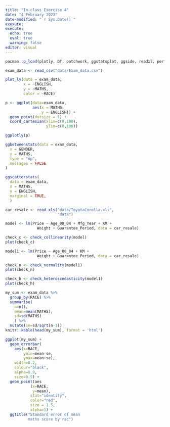 ```yaml
---
title: "In-class Exercise 4"
date: "4 February 2023"
date-modified: "`r Sys.Date()`"
exexute:
execute: 
  echo: true
  eval: true
  warning: false
editor: visual
---
```


```r
pacman::p_load(plotly, DT, patchwork, ggstatsplot, ggside, readxl, performance, parameters, see, tidyverse)
```

```r
exam_data <- read_csv("data/Exam_data.csv")
```

```r
plot_ly(data = exam_data,
        x = ~ENGLISH,
        y = ~MATHS,
        color = ~RACE)
```

```r
p <- ggplot(data=exam_data, 
            aes(x = MATHS,
                y = ENGLISH)) +
  geom_point(dotsize = 1) +
  coord_cartesian(xlim=c(0,100),
                  ylim=c(0,100))

ggplotly(p)
```

```r
ggbetweenstats(data = exam_data,
  x = GENDER, 
  y = MATHS,
  type = "np",
  messages = FALSE
)
```

```r
ggscatterstats(
  data = exam_data,
  x = MATHS,
  y = ENGLISH,
  marginal = TRUE,
  )
```

```r
car_resale <- read_xls("data/ToyotaCorolla.xls", 
                       "data")
```

```r
model <- lm(Price ~ Age_08_04 + Mfg_Year + KM + 
              Weight + Guarantee_Period, data = car_resale)
```

```r
check_c <- check_collinearity(model)
plot(check_c)
```

```r
model1 <- lm(Price ~ Age_08_04 + KM + 
              Weight + Guarantee_Period, data = car_resale)
```

```r
check_n <- check_normality(model1)
plot(check_n)
```

```r
check_h <- check_heteroscedasticity(model1)
plot(check_h)
```

```r
my_sum <- exam_data %>%
  group_by(RACE) %>%
  summarise(
    n=n(),
    mean=mean(MATHS),
    sd=sd(MATHS)
    ) %>%
  mutate(se=sd/sqrt(n-1))
knitr::kable(head(my_sum), format = 'html')
```

```r
ggplot(my_sum) +
  geom_errorbar(
    aes(x=RACE, 
        ymin=mean-se, 
        ymax=mean+se), 
    width=0.2, 
    colour="black", 
    alpha=0.9, 
    size=0.5) +
  geom_point(aes
           (x=RACE, 
            y=mean), 
           stat="identity", 
           color="red",
           size = 1.5,
           alpha=1) +
  ggtitle("Standard error of mean 
          maths score by rac")
```

